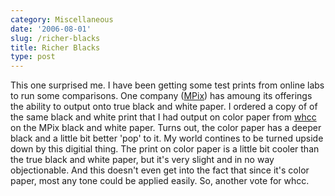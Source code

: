 ```yaml
---
category: Miscellaneous
date: '2006-08-01'
slug: /richer-blacks
title: Richer Blacks
type: post
---
```



This one surprised me. I have been getting some test prints from
online labs to run some comparisons. One company
([MPix](http://www.mpix.com/)) has amoung its offerings the ability
to output onto true black and white paper. I ordered a copy of of
the same black and white print that I had output on color paper
from [whcc](http://www.whcc.com/) on the MPix black and white
paper. Turns out, the color paper has a deeper black and a little
bit better 'pop' to it. My world contines to be turned upside down
by this digitial thing. The print on color paper is a little bit
cooler than the true black and white paper, but it's very slight
and in no way objectionable. And this doesn't even get into the
fact that since it's color paper, most any tone could be applied
easily. So, another vote for whcc.
